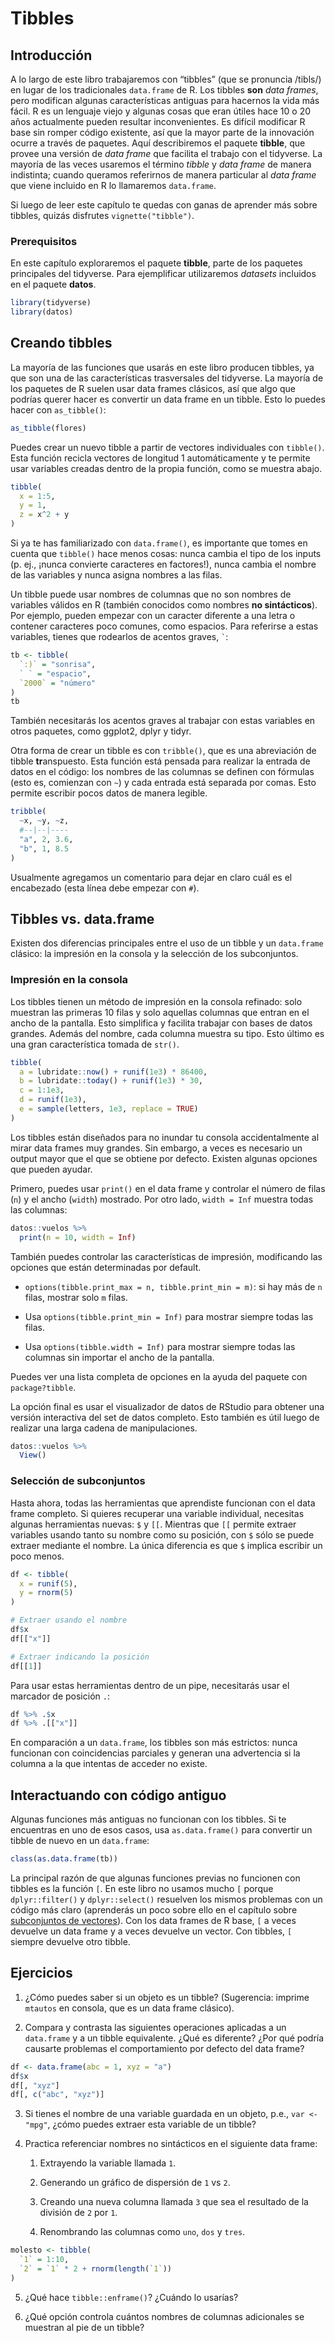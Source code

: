# Tibbles

## Introducción


A lo largo de este libro trabajaremos con "tibbles" (que se pronuncia /tibls/) en lugar de los tradicionales `data.frame` de R. Los tibbles __son__ _data frames_, pero modifican algunas características antiguas para hacernos la vida más fácil. R es un lenguaje viejo y algunas cosas que eran útiles hace 10 o 20 años actualmente pueden resultar inconvenientes. Es difícil modificar R base sin romper código existente, así que la mayor parte de la innovación ocurre a través de paquetes. Aquí describiremos el paquete __tibble__, que provee una versión de _data frame_ que facilita el trabajo con el tidyverse. La mayoría de las veces usaremos el término _tibble_ y _data frame_ de manera indistinta; cuando queramos referirnos de manera particular al _data frame_ que viene incluido en R lo llamaremos `data.frame`.

Si luego de leer este capítulo te quedas con ganas de aprender más sobre tibbles, quizás disfrutes `vignette("tibble")`.

### Prerequisitos

En este capítulo exploraremos el paquete __tibble__, parte de los paquetes principales del tidyverse. Para ejemplificar utilizaremos _datasets_ incluidos en el paquete __datos__.

```r
library(tidyverse)
library(datos)
```

## Creando tibbles

La mayoría de las funciones que usarás en este libro producen tibbles, ya que son una de las características trasversales del tidyverse. La mayoría de los paquetes de R suelen usar data frames clásicos, así que algo que podrías querer hacer es convertir un data frame en un tibble. Esto lo puedes hacer con `as_tibble()`:

```r
as_tibble(flores)
```

Puedes crear un nuevo tibble a partir de vectores individuales con `tibble()`. Esta función recicla vectores de longitud 1 automáticamente y te permite usar variables creadas dentro de la propia función, como se muestra abajo.

```r
tibble(
  x = 1:5,
  y = 1,
  z = x^2 + y
)
```

Si ya te has familiarizado con `data.frame()`, es importante que tomes en cuenta que `tibble()` hace menos cosas: nunca cambia el tipo de los inputs (p. ej., ¡nunca convierte caracteres en factores!), nunca cambia el nombre de las variables y nunca asigna nombres a las filas.

Un tibble puede usar nombres de columnas que no son nombres de variables válidos en R (también conocidos como nombres __no sintácticos__). Por ejemplo, pueden empezar con un caracter diferente a una letra o contener caracteres poco comunes, como espacios. Para referirse a estas variables, tienes que rodearlos de acentos graves, `` ` ``:

```r
tb <- tibble(
  `:)` = "sonrisa",
  ` ` = "espacio",
  `2000` = "número"
)
tb
```

También necesitarás los acentos graves al trabajar con estas variables en otros paquetes, como ggplot2, dplyr y tidyr.

Otra forma de crear un tibble es con `tribble()`, que es una abreviación de tibble **tr**anspuesto. Esta función está pensada para realizar la entrada de datos en el código: los nombres de las columnas se definen con fórmulas (esto es, comienzan con `~`) y cada entrada está separada por comas. Esto permite escribir pocos datos de manera legible.


```r
tribble(
  ~x, ~y, ~z,
  #--|--|----
  "a", 2, 3.6,
  "b", 1, 8.5
)
```

Usualmente agregamos un comentario para dejar en claro cuál es el encabezado (esta línea debe empezar con `#`).

## Tibbles vs. data.frame

Existen dos diferencias principales entre el uso de un tibble y un `data.frame` clásico: la impresión en la consola y la selección de los subconjuntos.

### Impresión en la consola

Los tibbles tienen un método de impresión en la consola refinado: solo muestran las primeras 10 filas y solo aquellas columnas que entran en el ancho de la pantalla. Esto simplifica y facilita trabajar con bases de datos grandes. Además del nombre, cada columna muestra su tipo. Esto último es una gran característica tomada de `str()`.

```r
tibble(
  a = lubridate::now() + runif(1e3) * 86400,
  b = lubridate::today() + runif(1e3) * 30,
  c = 1:1e3,
  d = runif(1e3),
  e = sample(letters, 1e3, replace = TRUE)
)
```

Los tibbles están diseñados para no inundar tu consola accidentalmente al mirar data frames muy grandes. Sin embargo, a veces es necesario un output mayor que el que se obtiene por defecto. Existen algunas opciones que pueden ayudar.

Primero, puedes usar `print()` en el data frame y controlar el número de filas (`n`) y el ancho (`width`) mostrado. Por otro lado, `width = Inf` muestra todas las columnas:

```r
datos::vuelos %>%
  print(n = 10, width = Inf)
```

También puedes controlar las características de impresión, modificando las opciones que están determinadas por default.

* `options(tibble.print_max = n, tibble.print_min = m)`: si hay más de `n` filas, mostrar solo `m` filas. 

* Usa `options(tibble.print_min = Inf)` para mostrar siempre todas las filas.

* Usa `options(tibble.width = Inf)` para mostrar siempre todas las columnas sin importar el ancho de la pantalla.

Puedes ver una lista completa de opciones en la ayuda del paquete con `package?tibble`.

La opción final es usar el visualizador de datos de RStudio para obtener una versión interactiva del set de datos completo. Esto también es útil luego de realizar una larga cadena de manipulaciones.

```r
datos::vuelos %>%
  View()
```

### Selección de subconjuntos

Hasta ahora, todas las herramientas que aprendiste funcionan con el data frame completo. Si quieres recuperar una variable individual, necesitas algunas herramientas nuevas: `$` y `[[`. Mientras que `[[` permite extraer variables usando tanto su nombre como su posición, con `$` sólo se puede extraer mediante el nombre. La única diferencia es que `$` implica escribir un poco menos.

```r
df <- tibble(
  x = runif(5),
  y = rnorm(5)
)

# Extraer usando el nombre
df$x
df[["x"]]

# Extraer indicando la posición
df[[1]]
```

Para usar estas herramientas dentro de un pipe, necesitarás usar el marcador de posición `.`:

```r
df %>% .$x
df %>% .[["x"]]
```

En comparación a un `data.frame`, los tibbles son más estrictos: nunca funcionan con coincidencias parciales y generan una advertencia si la columna a la que intentas de acceder no existe.

## Interactuando con código antiguo

Algunas funciones más antiguas no funcionan con los tibbles. Si te encuentras en uno de esos casos, usa `as.data.frame()` para convertir un tibble de nuevo en un `data.frame`:

```r
class(as.data.frame(tb))
```

La principal razón de que algunas funciones previas no funcionen con tibbles es la función `[`. En este libro no usamos mucho `[` porque `dplyr::filter()` y `dplyr::select()` resuelven los mismos problemas con un código más claro (aprenderás un poco sobre ello en el capítulo sobre [subconjuntos de vectores](#vector-subsetting)). Con los data frames de R base, `[` a veces devuelve un data frame y a veces devuelve un vector. Con tibbles, `[` siempre devuelve otro tibble.

## Ejercicios


1. ¿Cómo puedes saber si un objeto es un tibble? (Sugerencia: imprime `mtautos` en consola, que es un data frame clásico).

2. Compara y contrasta las siguientes operaciones aplicadas a un `data.frame` y a un tibble equivalente. ¿Qué es diferente? ¿Por qué podría causarte problemas el comportamiento por defecto del data frame?

 ```r
df <- data.frame(abc = 1, xyz = "a")
df$x
df[, "xyz"]
df[, c("abc", "xyz")]
 ```

3. Si tienes el nombre de una variable guardada en un objeto, p.e., `var <- "mpg"`, ¿cómo puedes extraer esta variable de un tibble?

4. Practica referenciar nombres no sintácticos en el siguiente data frame:

    1. Extrayendo la variable llamada `1`.

    1. Generando un gráfico de dispersión de `1` vs `2`.

    1. Creando una nueva columna llamada `3` que sea el resultado de la división de `2` por `1`.

    1. Renombrando las columnas como `uno`, `dos` y `tres`.

```r
molesto <- tibble(
  `1` = 1:10,
  `2` = `1` * 2 + rnorm(length(`1`))
)
 ```

5. ¿Qué hace `tibble::enframe()`? ¿Cuándo lo usarías?

6. ¿Qué opción controla cuántos nombres de columnas adicionales se muestran al pie de un tibble?
